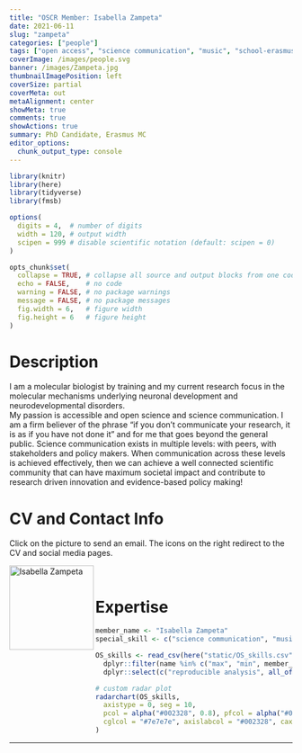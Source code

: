 ```yaml
---
title: "OSCR Member: Isabella Zampeta"
date: 2021-06-11
slug: "zampeta"
categories: ["people"]
tags: ["open access", "science communication", "music", "school-erasmusmc"] # top 3 categories + unique + school
coverImage: /images/people.svg
banner: /images/Zampeta.jpg
thumbnailImagePosition: left
coverSize: partial
coverMeta: out
metaAlignment: center
showMeta: true
comments: true
showActions: true
summary: PhD Candidate, Erasmus MC
editor_options: 
  chunk_output_type: console
---
```


```r

library(knitr)
library(here)
library(tidyverse)
library(fmsb)

options(
  digits = 4,  # number of digits
  width = 120, # output width
  scipen = 999 # disable scientific notation (default: scipen = 0)
)

opts_chunk$set(
  collapse = TRUE, # collapse all source and output blocks from one code chunk into a single block
  echo = FALSE,    # no code
  warning = FALSE, # no package warnings
  message = FALSE, # no package messages
  fig.width = 6,   # figure width
  fig.height = 6   # figure height
)

```

# Description

I am a molecular biologist by training and my current research focus in the molecular mechanisms underlying neuronal development and neurodevelopmental disorders.   
My passion is accessible and open science and science communication. I am a firm believer of the phrase "if you don't communicate your research, it is as if you have not done it" and for me that goes beyond the general public. Science communication exists in multiple levels: with peers, with stakeholders and policy makers. When communication across these levels is achieved effectively, then we can achieve a well connected scientific community that can have maximum societal impact and contribute to research driven innovation and evidence-based policy making!

# CV and Contact Info

Click on the picture to send an email. The icons on the right redirect to the CV and social media pages.

<!-- EMAIL -->
<p>
  <a href="mailto:f.zampeta@erasmusmc.nl">
  <img border="0" alt="Isabella Zampeta" src="/images/Zampeta.jpg" width="150" height="150" align="left">
  </a>
</p>

<!-- CV -->
<p align="center">
  <a href="https://www.dropbox.com/s/vsj4bwjsn65k73n/CV_Isabella%20Zampeta.pdf?dl=0" class="fa fa-file fa-2x" style="color:#00B969;">
  </a>
</p>

<!-- LINKEDIN -->
<p align="center">
  <a href="https://www.linkedin.com/in/isabella-zampeta/" class="fa fa-linkedin fa-2x" style="color:#000000;">
  </a>
</p>

<!-- RESEARCHGATE -->
<p align="center">
  <a href="https://www.researchgate.net/profile/Isabella-Zampeta" class="ai ai-researchgate fa-2x" style="color:#000000;">
  </a>
</p>

<BR>

# Expertise

```r

member_name <- "Isabella Zampeta"
special_skill <- c("science communication", "music")

OS_skills <- read_csv(here("static/OS_skills.csv")) %>%
  dplyr::filter(name %in% c("max", "min", member_name)) %>%
  dplyr::select(c("reproducible analysis", all_of(special_skill), "preregistration", "data sharing", "open source software", "open access", "data management"))

# custom radar plot
radarchart(OS_skills,
  axistype = 0, seg = 10,
  pcol = alpha("#002328", 0.8), pfcol = alpha("#00B969", 0.6), plwd = 4, centerzero = TRUE, # polygon
  cglcol = "#7e7e7e", axislabcol = "#002328", caxislabels = seq(0, 10, 2), cglwd = 0.8 # grid
)

```

***


